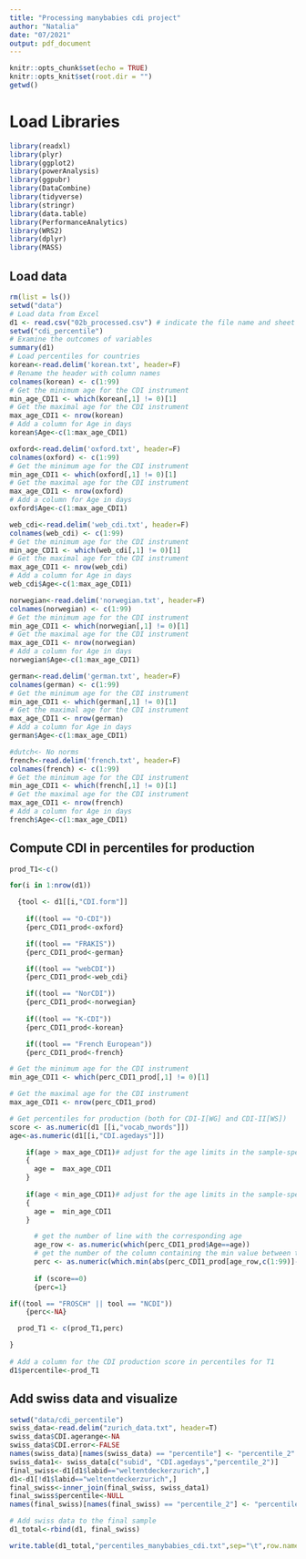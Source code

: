 ```yaml
---
title: "Processing manybabies cdi project"
author: "Natalia"
date: "07/2021"
output: pdf_document
---
```


```r
knitr::opts_chunk$set(echo = TRUE)
knitr::opts_knit$set(root.dir = "")
getwd()
```

# Load Libraries

```r
library(readxl)
library(plyr)
library(ggplot2)
library(powerAnalysis)
library(ggpubr)
library(DataCombine)
library(tidyverse)
library(stringr)
library(data.table)
library(PerformanceAnalytics)
library(WRS2)
library(dplyr)
library(MASS)
```

## Load data

```r
rm(list = ls())
setwd("data")
# Load data from Excel
d1 <- read.csv("02b_processed.csv") # indicate the file name and sheet number 
setwd("cdi_percentile")
# Examine the outcomes of variables
summary(d1)
# Load percentiles for countries 
korean<-read.delim('korean.txt', header=F)
# Rename the header with column names
colnames(korean) <- c(1:99)
# Get the minimum age for the CDI instrument
min_age_CDI1 <- which(korean[,1] != 0)[1]
# Get the maximal age for the CDI instrument
max_age_CDI1 <- nrow(korean)
# Add a column for Age in days
korean$Age<-c(1:max_age_CDI1)

oxford<-read.delim('oxford.txt', header=F)
colnames(oxford) <- c(1:99)
# Get the minimum age for the CDI instrument
min_age_CDI1 <- which(oxford[,1] != 0)[1]
# Get the maximal age for the CDI instrument
max_age_CDI1 <- nrow(oxford)
# Add a column for Age in days
oxford$Age<-c(1:max_age_CDI1)

web_cdi<-read.delim('web_cdi.txt', header=F)
colnames(web_cdi) <- c(1:99)
# Get the minimum age for the CDI instrument
min_age_CDI1 <- which(web_cdi[,1] != 0)[1]
# Get the maximal age for the CDI instrument
max_age_CDI1 <- nrow(web_cdi)
# Add a column for Age in days
web_cdi$Age<-c(1:max_age_CDI1)

norwegian<-read.delim('norwegian.txt', header=F)
colnames(norwegian) <- c(1:99)
# Get the minimum age for the CDI instrument
min_age_CDI1 <- which(norwegian[,1] != 0)[1]
# Get the maximal age for the CDI instrument
max_age_CDI1 <- nrow(norwegian)
# Add a column for Age in days
norwegian$Age<-c(1:max_age_CDI1)

german<-read.delim('german.txt', header=F)
colnames(german) <- c(1:99)
# Get the minimum age for the CDI instrument
min_age_CDI1 <- which(german[,1] != 0)[1]
# Get the maximal age for the CDI instrument
max_age_CDI1 <- nrow(german)
# Add a column for Age in days
german$Age<-c(1:max_age_CDI1)

#dutch<- No norms
french<-read.delim('french.txt', header=F)
colnames(french) <- c(1:99)
# Get the minimum age for the CDI instrument
min_age_CDI1 <- which(french[,1] != 0)[1]
# Get the maximal age for the CDI instrument
max_age_CDI1 <- nrow(french)
# Add a column for Age in days
french$Age<-c(1:max_age_CDI1)

```

## Compute CDI in percentiles for production

```r
prod_T1<-c()

for(i in 1:nrow(d1))  

  {tool <- d1[[i,"CDI.form"]]
    
    if((tool == "O-CDI"))
    {perc_CDI1_prod<-oxford}

    if((tool == "FRAKIS"))
    {perc_CDI1_prod<-german}

    if((tool == "webCDI"))
    {perc_CDI1_prod<-web_cdi}

    if((tool == "NorCDI"))
    {perc_CDI1_prod<-norwegian}
    
    if((tool == "K-CDI"))
    {perc_CDI1_prod<-korean}

    if((tool == "French European"))
    {perc_CDI1_prod<-french}

# Get the minimum age for the CDI instrument
min_age_CDI1 <- which(perc_CDI1_prod[,1] != 0)[1]

# Get the maximal age for the CDI instrument
max_age_CDI1 <- nrow(perc_CDI1_prod)

# Get percentiles for production (both for CDI-I[WG] and CDI-II[WS])
score <- as.numeric(d1 [[i,"vocab_nwords"]])
age<-as.numeric(d1[[i,"CDI.agedays"]])

    if(age > max_age_CDI1)# adjust for the age limits in the sample-specific norming data
    {
      age =  max_age_CDI1
    }
    
    if(age < min_age_CDI1)# adjust for the age limits in the sample-specific norming data
    {
      age =  min_age_CDI1
    }

      # get the number of line with the corresponding age
      age_row <- as.numeric(which(perc_CDI1_prod$Age==age))
      # get the number of the column containing the min value between the CDI score and the value in the age corresponding line
      perc <- as.numeric(which.min(abs(perc_CDI1_prod[age_row,c(1:99)]-score))) 
      
      if (score==0)
      {perc=1}

if((tool == "FROSCH" || tool == "NCDI"))
    {perc<-NA}

  prod_T1 <- c(prod_T1,perc)

}
      
# Add a column for the CDI production score in percentiles for T1
d1$percentile<-prod_T1

```

## Add swiss data and visualize

```r
setwd("data/cdi_percentile")
swiss_data<-read.delim("zurich_data.txt", header=T)
swiss_data$CDI.agerange<-NA
swiss_data$CDI.error<-FALSE
names(swiss_data)[names(swiss_data) == "percentile"] <- "percentile_2"
swiss_data1<- swiss_data[c("subid", "CDI.agedays","percentile_2")]
final_swiss<-d1[d1$labid=="weltentdeckerzurich",]
d1<-d1[!d1$labid=="weltentdeckerzurich",]
final_swiss<-inner_join(final_swiss, swiss_data1)
final_swiss$percentile<-NULL
names(final_swiss)[names(final_swiss) == "percentile_2"] <- "percentile"

# Add swiss data to the final sample
d1_total<-rbind(d1, final_swiss)

write.table(d1_total,"percentiles_manybabies_cdi.txt",sep="\t",row.names=FALSE, quote = FALSE)

```

